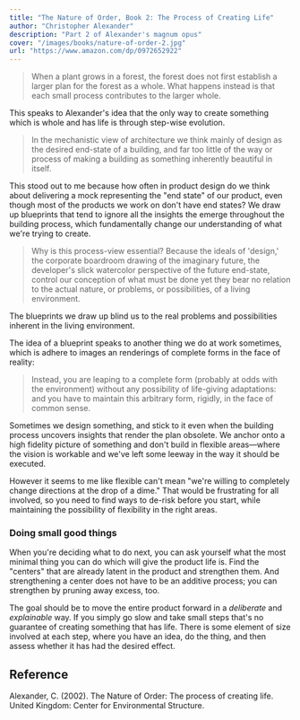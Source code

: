 ```yaml
---
title: "The Nature of Order, Book 2: The Process of Creating Life"
author: "Christopher Alexander"
description: "Part 2 of Alexander's magnum opus"
cover: "/images/books/nature-of-order-2.jpg"
url: "https://www.amazon.com/dp/0972652922"
---
```


> When a plant grows in a forest, the forest does not first establish a larger plan for the forest as a whole. What happens instead is that each small process contributes to the larger whole.

This speaks to Alexander's idea that the only way to create something which is whole and has life is through step-wise evolution.

> In the mechanistic view of architecture we think mainly of design as the desired end-state of a building, and far too little of the way or process of making a building as something inherently beautiful in itself.

This stood out to me because how often in product design do we think about delivering a mock representing the "end state" of our product, even though most of the products we work on don't have end states? We draw up blueprints that tend to ignore all the insights the emerge throughout the building process, which fundamentally change our understanding of what we're trying to create.

> Why is this process-view essential? Because the ideals of 'design,' the corporate boardroom drawing of the imaginary future, the developer's slick watercolor perspective of the future end-state, control our conception of what must be done yet they bear no relation to the actual nature, or problems, or possibilities, of a living environment.

The blueprints we draw up blind us to the real problems and possibilities inherent in the living environment.

The idea of a blueprint speaks to another thing we do at work sometimes, which is adhere to images an renderings of complete forms in the face of reality:

> Instead, you are leaping to a complete form (probably at odds with the environment) without any possibility of life-giving adaptations: and you have to maintain this arbitrary form, rigidly, in the face of common sense.

Sometimes we design something, and stick to it even when the building process uncovers insights that render the plan obsolete. We anchor onto a high fidelity picture of something and don't build in flexible areas—where the vision is workable and we've left some leeway in the way it should be executed.

However it seems to me like flexible can't mean "we're willing to completely change directions at the drop of a dime." That would be frustrating for all involved, so you need to find ways to de-risk before you start, while maintaining the possibility of flexibility in the right areas.

### Doing small good things

When you're deciding what to do next, you can ask yourself what the most minimal thing you can do which will give the product life is. Find the "centers" that are already latent in the product and strengthen them. And strengthening a center does not have to be an additive process; you can strengthen by pruning away excess, too.

The goal should be to move the entire product forward in a _deliberate_ and _explainable_ way. If you simply go slow and take small steps that's no guarantee of creating something that has life. There is some element of size involved at each step, where you have an idea, do the thing, and then assess whether it has had the desired effect.

## Reference

Alexander, C. (2002). The Nature of Order: The process of creating life. United Kingdom: Center for Environmental Structure.
